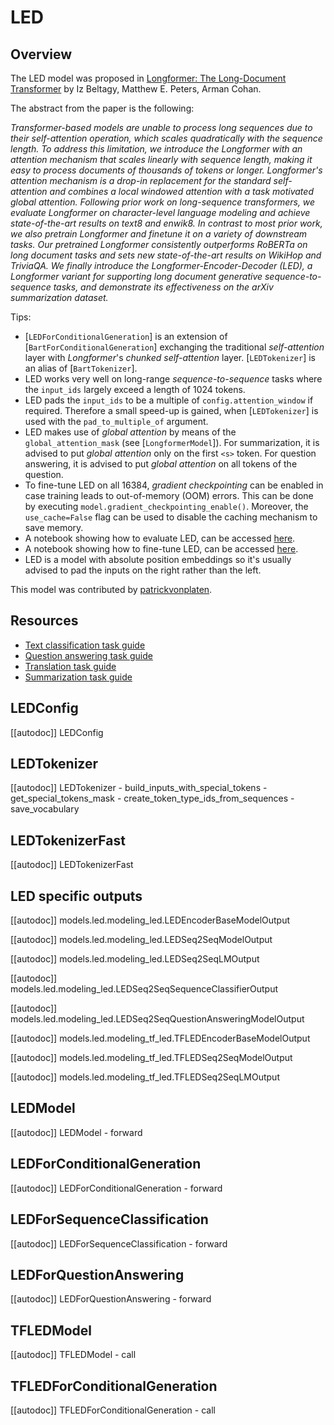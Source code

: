<!--Copyright 2020 The HuggingFace Team. All rights reserved.

Licensed under the Apache License, Version 2.0 (the "License"); you may not use this file except in compliance with
the License. You may obtain a copy of the License at

http://www.apache.org/licenses/LICENSE-2.0

Unless required by applicable law or agreed to in writing, software distributed under the License is distributed on
an "AS IS" BASIS, WITHOUT WARRANTIES OR CONDITIONS OF ANY KIND, either express or implied. See the License for the
specific language governing permissions and limitations under the License.
-->

# LED

## Overview

The LED model was proposed in [Longformer: The Long-Document Transformer](https://arxiv.org/abs/2004.05150) by Iz
Beltagy, Matthew E. Peters, Arman Cohan.

The abstract from the paper is the following:

*Transformer-based models are unable to process long sequences due to their self-attention operation, which scales
quadratically with the sequence length. To address this limitation, we introduce the Longformer with an attention
mechanism that scales linearly with sequence length, making it easy to process documents of thousands of tokens or
longer. Longformer's attention mechanism is a drop-in replacement for the standard self-attention and combines a local
windowed attention with a task motivated global attention. Following prior work on long-sequence transformers, we
evaluate Longformer on character-level language modeling and achieve state-of-the-art results on text8 and enwik8. In
contrast to most prior work, we also pretrain Longformer and finetune it on a variety of downstream tasks. Our
pretrained Longformer consistently outperforms RoBERTa on long document tasks and sets new state-of-the-art results on
WikiHop and TriviaQA. We finally introduce the Longformer-Encoder-Decoder (LED), a Longformer variant for supporting
long document generative sequence-to-sequence tasks, and demonstrate its effectiveness on the arXiv summarization
dataset.*

Tips:

- [`LEDForConditionalGeneration`] is an extension of
  [`BartForConditionalGeneration`] exchanging the traditional *self-attention* layer with
  *Longformer*'s *chunked self-attention* layer. [`LEDTokenizer`] is an alias of
  [`BartTokenizer`].
- LED works very well on long-range *sequence-to-sequence* tasks where the `input_ids` largely exceed a length of
  1024 tokens.
- LED pads the `input_ids` to be a multiple of `config.attention_window` if required. Therefore a small speed-up is
  gained, when [`LEDTokenizer`] is used with the `pad_to_multiple_of` argument.
- LED makes use of *global attention* by means of the `global_attention_mask` (see
  [`LongformerModel`]). For summarization, it is advised to put *global attention* only on the first
  `<s>` token. For question answering, it is advised to put *global attention* on all tokens of the question.
- To fine-tune LED on all 16384, *gradient checkpointing* can be enabled in case training leads to out-of-memory (OOM)
  errors. This can be done by executing `model.gradient_checkpointing_enable()`. 
 Moreover, the `use_cache=False`
  flag can be used to disable the caching mechanism to save memory.
- A notebook showing how to evaluate LED, can be accessed [here](https://colab.research.google.com/drive/12INTTR6n64TzS4RrXZxMSXfrOd9Xzamo?usp=sharing).
- A notebook showing how to fine-tune LED, can be accessed [here](https://colab.research.google.com/drive/12LjJazBl7Gam0XBPy_y0CTOJZeZ34c2v?usp=sharing).
- LED is a model with absolute position embeddings so it's usually advised to pad the inputs on the right rather than
  the left.

This model was contributed by [patrickvonplaten](https://huggingface.co/patrickvonplaten).

## Resources

- [Text classification task guide](./tasks/sequence_classification)
- [Question answering task guide](./tasks/question_answering)
- [Translation task guide](./tasks/translation)
- [Summarization task guide](./tasks/summarization)

## LEDConfig

[[autodoc]] LEDConfig

## LEDTokenizer

[[autodoc]] LEDTokenizer
    - build_inputs_with_special_tokens
    - get_special_tokens_mask
    - create_token_type_ids_from_sequences
    - save_vocabulary

## LEDTokenizerFast

[[autodoc]] LEDTokenizerFast

## LED specific outputs

[[autodoc]] models.led.modeling_led.LEDEncoderBaseModelOutput

[[autodoc]] models.led.modeling_led.LEDSeq2SeqModelOutput

[[autodoc]] models.led.modeling_led.LEDSeq2SeqLMOutput

[[autodoc]] models.led.modeling_led.LEDSeq2SeqSequenceClassifierOutput

[[autodoc]] models.led.modeling_led.LEDSeq2SeqQuestionAnsweringModelOutput

[[autodoc]] models.led.modeling_tf_led.TFLEDEncoderBaseModelOutput

[[autodoc]] models.led.modeling_tf_led.TFLEDSeq2SeqModelOutput

[[autodoc]] models.led.modeling_tf_led.TFLEDSeq2SeqLMOutput

## LEDModel

[[autodoc]] LEDModel
    - forward

## LEDForConditionalGeneration

[[autodoc]] LEDForConditionalGeneration
    - forward

## LEDForSequenceClassification

[[autodoc]] LEDForSequenceClassification
    - forward

## LEDForQuestionAnswering

[[autodoc]] LEDForQuestionAnswering
    - forward

## TFLEDModel

[[autodoc]] TFLEDModel
    - call

## TFLEDForConditionalGeneration

[[autodoc]] TFLEDForConditionalGeneration
    - call
